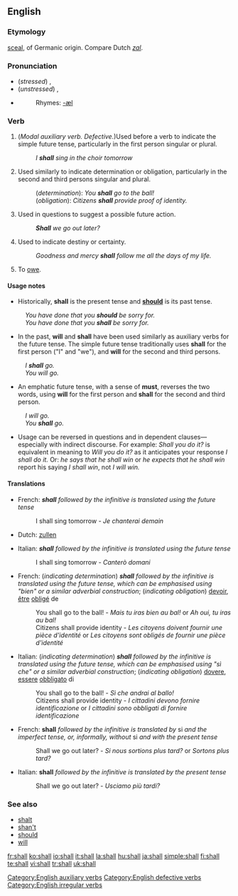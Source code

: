 ==English==

{{rank|down|good|never|100|shall|most|where|those}}

===Etymology===
{{OE.}} [[sculan|sceal]], of Germanic origin.
Compare Dutch ''[[zal]]''.

===Pronunciation===
*(''stressed'') {{IPA|/ˈʃæl/}}, {{SAMPA|/"S{l/}}
*(''unstressed'') {{IPA|/ʃəl/}}, {{SAMPA|/S@l/}}
*{{audio|en-us-shall.ogg|Audio (US)}}
*:Rhymes: [[Rhymes:English:-æl|-æl]]

===Verb===
{{wikipedia}}
{{en-verb|inf= - |shall|-|should|-}}
[[Category:English auxiliary verbs]]
# (''Modal auxiliary verb. Defective.'')Used before a verb to indicate the simple future tense, particularly in the first person singular or plural.
#:''I '''shall''' sing in the choir tomorrow''
# Used similarly to indicate determination or obligation, particularly in the second and third persons singular and plural.
#:(''determination''): ''You '''shall''' go to the ball!''
#:(''obligation''): ''Citizens '''shall''' provide proof of identity.''
# Used in questions to suggest a possible future action.
#:'''''Shall''' we go out later?''
# {{archaic}} Used to indicate destiny or certainty.
#:''Goodness and mercy '''shall''' follow me all the days of my life.''
# {{obsolete}} To [[owe]].

====Usage notes====
*Historically, '''shall''' is the present tense and '''[[should]]''' is its past tense.
:''You have done that you '''should''' be sorry for.''
:''You have done that you '''shall''' be sorry for.''

*In the past, '''will''' and '''shall''' have been used similarly as auxiliary verbs for the future tense. The simple future tense traditionally uses '''shall''' for the first person ("I" and "we"), and '''will''' for the second and third persons.
:''I '''shall''' go.''
:''You will go.''

*An emphatic future tense, with a sense of '''must''', reverses the two words, using '''will''' for the first person and '''shall''' for the second and third person.
:''I will go.''
:''You '''shall''' go.''

*Usage can be reversed in questions and in dependent clauses&mdash;especially with indirect discourse. For example: ''Shall you do it?'' is equivalent in meaning to ''Will you do it?'' as it anticipates your response ''I shall do it.'' Or: ''he says that he shall win'' or ''he expects that he shall win'' report his saying ''I shall win'', not ''I will win.''

====Translations====

{{trans-top|indicating the simple future tense}}
*French: '''''shall''' followed by the infinitive is translated using the future tense''
*:I shall sing tomorrow - ''Je chanterai demain''
*Dutch: [[zullen]]
{{trans-mid}}
*Italian: '''''shall''' followed by the infinitive is translated using the future tense''
*:I shall sing tomorrow - ''Canterò domani''
{{trans-bottom}}

{{trans-top|indicating determination or obligation}}
*French: (''indicating determination'') '''''shall''' followed by the infinitive is translated using the future tense, which can be emphasised using "bien" or a similar adverbial construction''; (''indicating obligation'') [[devoir]], [[être]] [[obliger|obligé]] de
*:You shall go to the ball! - ''Mais tu iras bien au bal!'' or ''Ah oui, tu iras au bal!''
*:Citizens shall provide identity - ''Les citoyens doivent fournir une pièce d'identité'' or ''Les citoyens sont obligés de fournir une pièce d'identité''
{{trans-mid}}
*Italian: (''indicating determination'') '''''shall''' followed by the infinitive is translated using the future tense, which can be emphasised using "sì che" or a similar adverbial construction''; (''indicating obligation'') [[dovere]], [[essere]] [[obbligare|obbligato]] di
*:You shall go to the ball! - ''Sì che andrai al ballo!''
*:Citizens shall provide identity - ''I cittadini devono fornire identificazione'' or ''I cittadini sono obbligati di fornire identificazione''
{{trans-bottom}}

{{trans-top|in questions to suggest a possible future action}}
*French: '''shall''' ''followed by the infinitive is translated by'' si ''and the imperfect tense, or, informally, without'' si ''and with the present tense''
*:Shall we go out later? - ''Si nous sortions plus tard?'' or ''Sortons plus tard?''
{{trans-mid}}
*Italian: '''shall''' ''followed by the infinitive is translated by the present tense''
*:Shall we go out later? - ''Usciamo più tardi?''
{{trans-bottom}}

[[Category:English defective verbs]]

===See also===
*[[shalt]]
*[[shan't]]
*[[should]]
*[[will]]

[[Category:English irregular verbs]]

[[fr:shall]]
[[ko:shall]]
[[io:shall]]
[[it:shall]]
[[la:shall]]
[[hu:shall]]
[[ja:shall]]
[[simple:shall]]
[[fi:shall]]
[[te:shall]]
[[vi:shall]]
[[tr:shall]]
[[uk:shall]]